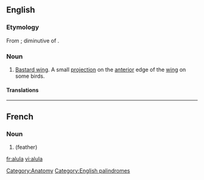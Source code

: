 ==English==
{{wikipedia}}

===Etymology===
From {{etyl|la}}; diminutive of {{term|ala||wing}}.

===Noun===
{{en-noun|alulae|pl2=alulas}}

# [[bastard wing|Bastard wing]]. A small [[projection]] on the [[anterior]] edge of the [[wing]] on some birds.

====Translations====
{{trans-see|bastard wing}}

[[Category:Anatomy]]
[[Category:English palindromes]]
----

==French==
{{wikipedia|lang=fr}}

===Noun===
{{fr-noun|f}}

# {{l|en|alula}} (feather)

[[fr:alula]]
[[vi:alula]]